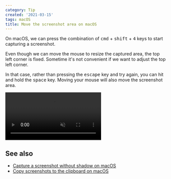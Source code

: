 ```yaml
---
category: Tip
created: '2021-03-15'
tags: macOS
title: Move the screenshot area on macOS
---
```


On macOS, we can press the combination of <kbd>cmd</kbd> + <kbd>shift</kbd> + <kbd>4</kbd> keys to start capturing a screenshot.

Even though we can move the mouse to resize the captured area, the top left corner is fixed. Sometime it's not convenient if we want to adjust the top left corner.

In that case, rather than pressing the <kbd>escape</kbd> key and try again, you can hit and hold the <kbd>space</kbd> key. Moving your mouse will also move the screenshot area.

<video loop muted controls>
    <source src="/assets/tips/move-screenshot-area.mp4" type="video/mp4" />
</video>

## See also

-   [Capture a screenshot without shadow on macOS](https://phuoc.ng/collection/tips/capture-a-screenshot-without-shadow-on-macos)
-   [Copy screenshots to the clipboard on macOS](https://phuoc.ng/collection/tips/copy-screenshots-to-the-clipboard-on-macos)
